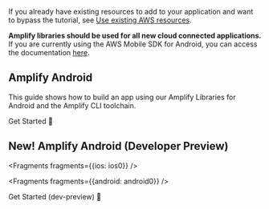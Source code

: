 If you already have existing resources to add to your application and want to bypass the tutorial, see [Use existing AWS resources](/lib/project-setup/use-existing-resources).

<Callout warning>

**Amplify libraries should be used for all new cloud connected applications.** If you are currently using the AWS Mobile SDK for Android, you can access the documentation [here](/sdk).

</Callout>

## Amplify Android

This guide shows how to build an app using our Amplify Libraries for Android and the Amplify CLI toolchain.

<InternalLinkButton href="/lib/project-setup/prereq">
  <span slot="text">Get Started 🚀</span>
</InternalLinkButton>

## New! Amplify Android (Developer Preview)


<Fragments fragments={{ios: ios0}} />


<Fragments fragments={{android: android0}} />

<InternalLinkButton href="/lib/devpreview/getting-started">
  <span slot="text">Get Started (dev-preview) 🚀</span>
</InternalLinkButton>